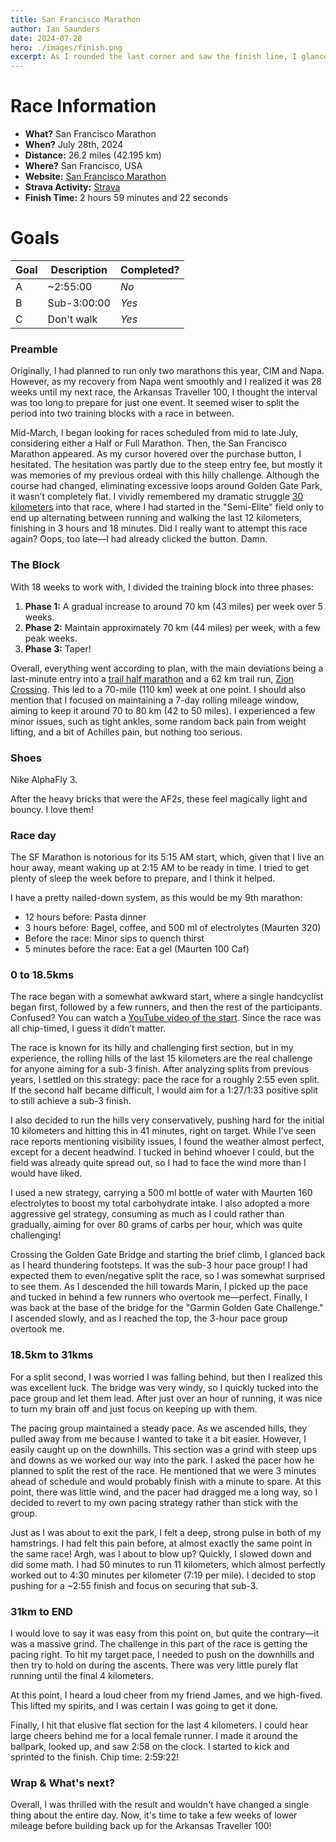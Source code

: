 ```yaml
---
title: San Francisco Marathon
author: Ian Saunders
date: 2024-07-28
hero: ./images/finish.png
excerpt: As I rounded the last corner and saw the finish line, I glanced at my watch and, with one last effort, crossed the finish line.
--- 
```


# Race Information
* **What?** San Francisco Marathon
* **When?** July 28th, 2024
* **Distance:** 26.2 miles (42.195 km)
* **Where?** San Francisco, USA
* **Website:** [San Francisco Marathon](https://www.thesfmarathon.com/)
* **Strava Activity:** [Strava](https://www.strava.com/activities/12003440018/overview)
* **Finish Time:** 2 hours 59 minutes and 22 seconds

# Goals
| Goal | Description | Completed? |
|------|-------------|------------|
| A    | ~2:55:00      | *No*      |
| B    | Sub-3:00:00   | *Yes*       |
| C    | Don't walk    | *Yes*       |

### Preamble

Originally, I had planned to run only two marathons this year, CIM and Napa. However, as my recovery from Napa went smoothly and I realized it was 28 weeks until my next race, the Arkansas Traveller 100, I thought the interval was too long to prepare for just one event. It seemed wiser to split the period into two training blocks with a race in between.

Mid-March, I began looking for races scheduled from mid to late July, considering either a Half or Full Marathon. Then, the San Francisco Marathon appeared. As my cursor hovered over the purchase button, I hesitated. The hesitation was partly due to the steep entry fee, but mostly it was memories of my previous ordeal with this hilly challenge. Although the course had changed, eliminating excessive loops around Golden Gate Park, it wasn’t completely flat. I vividly remembered my dramatic struggle [30 kilometers](https://www.strava.com/activities/2570658946/overview) into that race, where I had started in the "Semi-Elite" field only to end up alternating between running and walking the last 12 kilometers, finishing in 3 hours and 18 minutes. Did I really want to attempt this race again? Oops, too late—I had already clicked the button. Damn.


### The Block

With 18 weeks to work with, I divided the training block into three phases:
1. **Phase 1:** A gradual increase to around 70 km (43 miles) per week over 5 weeks.
2. **Phase 2:** Maintain approximately 70 km (44 miles) per week, with a few peak weeks.
3. **Phase 3:** Taper!

Overall, everything went according to plan, with the main deviations being a last-minute entry into a [trail half marathon](https://ultra-daemon.com/texas-switchback) and a 62 km trail run, [Zion Crossing](https://ultra-daemon.com/zion-crossing). This led to a 70-mile (110 km) week at one point. I should also mention that I focused on maintaining a 7-day rolling mileage window, aiming to keep it around 70 to 80 km (42 to 50 miles). I experienced a few minor issues, such as tight ankles, some random back pain from weight lifting, and a bit of Achilles pain, but nothing too serious.

### Shoes

Nike AlphaFly 3.

After the heavy bricks that were the AF2s, these feel magically light and bouncy. I love them!

### Race day

The SF Marathon is notorious for its 5:15 AM start, which, given that I live an hour away, meant waking up at 2:15 AM to be ready in time. I tried to get plenty of sleep the week before to prepare, and I think it helped.

I have a pretty nailed-down system, as this would be my 9th marathon:
- 12 hours before: Pasta dinner
- 3 hours before: Bagel, coffee, and 500 ml of electrolytes (Maurten 320)
- Before the race: Minor sips to quench thirst
- 5 minutes before the race: Eat a gel (Maurten 100 Caf)

### 0 to 18.5kms

The race began with a somewhat awkward start, where a single handcyclist began first, followed by a few runners, and then the rest of the participants. Confused? You can watch a [YouTube video of the start](https://youtu.be/mYUM5s0V20k?t=197). Since the race was all chip-timed, I guess it didn’t matter.

The race is known for its hilly and challenging first section, but in my experience, the rolling hills of the last 15 kilometers are the real challenge for anyone aiming for a sub-3 finish. After analyzing splits from previous years, I settled on this strategy: pace the race for a roughly 2:55 even split. If the second half became difficult, I would aim for a 1:27/1:33 positive split to still achieve a sub-3 finish.

I also decided to run the hills very conservatively, pushing hard for the initial 10 kilometers and hitting this in 41 minutes, right on target. While I’ve seen race reports mentioning visibility issues, I found the weather almost perfect, except for a decent headwind. I tucked in behind whoever I could, but the field was already quite spread out, so I had to face the wind more than I would have liked.

I used a new strategy, carrying a 500 ml bottle of water with Maurten 160 electrolytes to boost my total carbohydrate intake. I also adopted a more aggressive gel strategy, consuming as much as I could rather than gradually, aiming for over 80 grams of carbs per hour, which was quite challenging!

Crossing the Golden Gate Bridge and starting the brief climb, I glanced back as I heard thundering footsteps. It was the sub-3 hour pace group! I had expected them to even/negative split the race, so I was somewhat surprised to see them. As I descended the hill towards Marin, I picked up the pace and tucked in behind a few runners who overtook me—perfect. Finally, I was back at the base of the bridge for the "Garmin Golden Gate Challenge." I ascended slowly, and as I reached the top, the 3-hour pace group overtook me.


### 18.5km to 31kms

For a split second, I was worried I was falling behind, but then I realized this was excellent luck. The bridge was very windy, so I quickly tucked into the pace group and let them lead. After just over an hour of running, it was nice to turn my brain off and just focus on keeping up with them.

The pacing group maintained a steady pace. As we ascended hills, they pulled away from me because I wanted to take it a bit easier. However, I easily caught up on the downhills. This section was a grind with steep ups and downs as we worked our way into the park. I asked the pacer how he planned to split the rest of the race. He mentioned that we were 3 minutes ahead of schedule and would probably finish with a minute to spare. At this point, there was little wind, and the pacer had dragged me a long way, so I decided to revert to my own pacing strategy rather than stick with the group.

Just as I was about to exit the park, I felt a deep, strong pulse in both of my hamstrings. I had felt this pain before, at almost exactly the same point in the same race! Argh, was I about to blow up? Quickly, I slowed down and did some math. I had 50 minutes to run 11 kilometers, which almost perfectly worked out to 4:30 minutes per kilometer (7:19 per mile). I decided to stop pushing for a ~2:55 finish and focus on securing that sub-3.

### 31km to END

I would love to say it was easy from this point on, but quite the contrary—it was a massive grind. The challenge in this part of the race is getting the pacing right. To hit my target pace, I needed to push on the downhills and then try to hold on during the ascents. There was very little purely flat running until the final 4 kilometers.

At this point, I heard a loud cheer from my friend James, and we high-fived. This lifted my spirits, and I was certain I was going to get it done.

Finally, I hit that elusive flat section for the last 4 kilometers. I could hear large cheers behind me for a local female runner. I made it around the ballpark, looked up, and saw 2:58 on the clock. I started to kick and sprinted to the finish. Chip time: 2:59:22!

### Wrap & What's next?

Overall, I was thrilled with the result and wouldn't have changed a single thing about the entire day. Now, it's time to take a few weeks of lower mileage before building back up for the Arkansas Traveller 100!